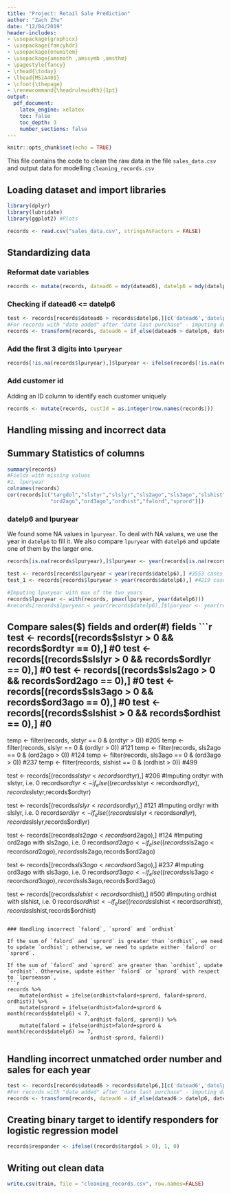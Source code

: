 ```yaml
---
title: "Project: Retail Sale Prediction"
author: "Zach Zhu"
date: "12/04/2019"
header-includes:
- \usepackage{graphicx}
- \usepackage{fancyhdr}
- \usepackage{enumitem}
- \usepackage{amsmath ,amssymb ,amsthm}
- \pagestyle{fancy}
- \rhead{\today}
- \lhead{MSiA401}
- \cfoot{\thepage}
- \renewcommand{\headrulewidth}{1pt}
output: 
  pdf_document:
    latex_engine: xelatex
    toc: false
    toc_depth: 3
    number_sections: false
---
```



```r
knitr::opts_chunk$set(echo = TRUE)
```

This file contains the code to clean the raw data in the file `sales_data.csv` and output data for modelling `cleaning_records.csv`

## Loading dataset and import libraries

```r
library(dplyr)
library(lubridate)
library(ggplot2) #Plots
```

```r
records <- read.csv("sales_data.csv", stringsAsFactors = FALSE)
```


## Standardizing data

### Reformat date variables

```r
records <- mutate(records, datead6 = mdy(datead6), datelp6 = mdy(datelp6))
```

### Checking if datead6 <= datelp6

```r
test <- records[records$datead6 > records$datelp6,][c('datead6','datelp6')] #834 rows
#For records with "date added" after "date last purchase" - imputing datead6 with datelp6
records <- transform(records, datead6 = if_else(datead6 > datelp6, datelp6, datead6))
```

### Add the first 3 digits into `lpuryear`

```r
records[!is.na(records$lpuryear),]$lpuryear <- ifelse(records[!is.na(records$lpuryear),]$lpuryear<3,as.integer(paste0('201',as.character(records[!is.na(records$lpuryear),]$lpuryear))),as.integer(paste0('200',as.character(records[!is.na(records$lpuryear),]$lpuryear))))
```

### Add customer id

Adding an ID column to identify each customer uniquely

```r
records <- mutate(records, custId = as.integer(row.names(records)))
```


## Handling missing and incorrect data

## Summary Statistics of columns
```r
summary(records)
#Fields with missing values
#1. lpuryear
colnames(records)
cor(records[c("targdol","slstyr","slslyr","sls2ago","sls3ago","slshist","ordtyr","ordlyr",
              "ord2ago","ord3ago","ordhist","falord","sprord")])
```

### datelp6 and lpuryear

We found some NA values in `lpuryear`. To deal with NA values, we use the year in `datelp6` to fill it. We also compare `lpuryear` with `datelp6` and update one of them by the larger one. 

```r
records[is.na(records$lpuryear),]$lpuryear <- year(records[is.na(records$lpuryear),]$datelp6)

test <- records[records$lpuryear < year(records$datelp6),] #3553 cases
test_1 <- records[records$lpuryear > year(records$datelp6),] #4219 cases

#Imputing lpuryear with max of the two years 
records$lpuryear <- with(records, pmax(lpuryear, year(datelp6)))
#records[records$lpuryear < year(records$datelp6),]$lpuryear <- year(records[records$lpuryear < records$datelp6,]$datelp6)
```

## Compare sales($) fields and order(#) fields
```r
test <- records[(records$slstyr > 0 && records$ordtyr == 0),] #0
test <- records[(records$slslyr > 0 && records$ordlyr == 0),] #0
test <- records[(records$sls2ago > 0 && records$ord2ago == 0),] #0
test <- records[(records$sls3ago > 0 && records$ord3ago == 0),] #0
test <- records[(records$slshist > 0 && records$ordhist == 0),] #0

temp <- filter(records, slstyr == 0 & (ordtyr > 0)) #205
temp <- filter(records, slslyr == 0 & (ordlyr > 0)) #121
temp <- filter(records, sls2ago == 0 & (ord2ago > 0)) #124
temp <- filter(records, sls3ago == 0 & (ord3ago > 0)) #237
temp <- filter(records, slshist == 0 & (ordhist > 0)) #499

test <- records[(records$slstyr < records$ordtyr),] #206
#Imputing ordtyr with slstyr, i.e. 0
records$ordtyr <- if_else((records$slstyr < records$ordtyr),records$slstyr,records$ordtyr)

test <- records[(records$slslyr < records$ordlyr),] #121
#Imputing ordlyr with slslyr, i.e. 0
records$ordlyr <- if_else((records$slslyr < records$ordlyr),records$slslyr,records$ordlyr)

test <- records[(records$sls2ago < records$ord2ago),] #124
#Imputing ord2ago with sls2ago, i.e. 0
records$ord2ago <- if_else((records$sls2ago < records$ord2ago),records$sls2ago,records$ord2ago)

test <- records[(records$sls3ago < records$ord3ago),] #237
#Imputing ord3ago with sls3ago, i.e. 0
records$ord3ago <- if_else((records$sls3ago < records$ord3ago),records$sls3ago,records$ord3ago)

test <- records[(records$slshist < records$ordhist),] #500
#Imputing ordhist with slshist, i.e. 0
records$ordhist <- if_else((records$slshist < records$ordhist),records$slshist,records$ordhist)

```

### Handling incorrect `falord`, `sprord` and `ordhist`

If the sum of `falord` and `sprord` is greater than `ordhist`, we need to update `ordhist`; otherwise, we need to update either `falord` or `sprord`.

If the sum of `falord` and `sprord` are greater than `ordhist`, update `ordhist`. Otherwise, update either `falord` or `sprord` with respect to `lpurseason`,
```r
records %>%
    mutate(ordhist = ifelse(ordhist<falord+sprord, falord+sprord, ordhist)) %>%
    mutate(sprord = ifelse(ordhist>falord+sprord & month(records$datelp6) < 7,
                           ordhist-falord, sprord)) %>%
    mutate(falord = ifelse(ordhist>falord+sprord & month(records$datelp6) >= 7,
                           ordhist-sprord, falord))
```

## Handling incorrect unmatched order number and sales for each year

```r
test <- records[records$datead6 > records$datelp6,][c('datead6','datelp6')] #834 rows
#For records with "date added" after "date last purchase" - imputing datead6 with datelp6
records <- transform(records, datead6 = if_else(datead6 > datelp6, datelp6, datead6))

```

## Creating binary target to identify responders for logistic regression model
```r
records$responder <- ifelse((records$targdol > 0), 1, 0)

```

## Writing out clean data

```r
write.csv(train, file = "cleaning_records.csv", row.names=FALSE)
```